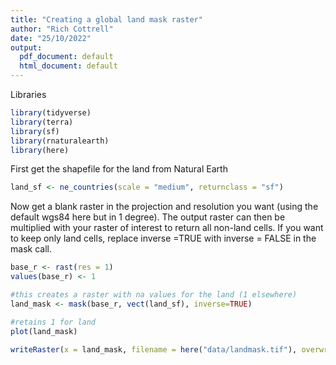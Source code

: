 ```yaml
---
title: "Creating a global land mask raster"
author: "Rich Cottrell"
date: "25/10/2022"
output:
  pdf_document: default
  html_document: default
---
```


Libraries
```r
library(tidyverse)
library(terra)
library(sf)
library(rnaturalearth)
library(here)


```


First get the shapefile for the land from Natural Earth
```r

land_sf <- ne_countries(scale = "medium", returnclass = "sf")


```

Now get a blank raster in the projection and resolution you want (using the default wgs84 here but in 1 degree). The output raster can then be multiplied with your raster of interest to return all non-land cells. If you want to keep only land cells, replace inverse =TRUE with inverse = FALSE in the mask call. 

```r
base_r <- rast(res = 1)
values(base_r) <- 1

#this creates a raster with na values for the land (1 elsewhere)
land_mask <- mask(base_r, vect(land_sf), inverse=TRUE)

#retains 1 for land
plot(land_mask)

writeRaster(x = land_mask, filename = here("data/landmask.tif"), overwrite = TRUE)

```

